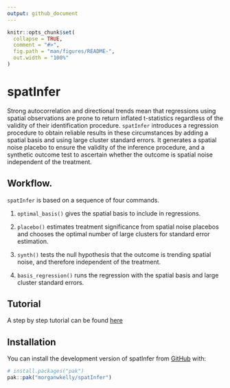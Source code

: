 ```yaml
---
output: github_document
---
```


<!-- README.md is generated from README.Rmd. Please edit that file -->

```r
knitr::opts_chunk$set(
  collapse = TRUE,
  comment = "#>",
  fig.path = "man/figures/README-",
  out.width = "100%"
)
```

# spatInfer

<!-- badges: start -->

<!-- badges: end -->

Strong autocorrelation and directional trends mean that regressions using spatial observations are prone to return inflated t-statistics regardless of the validity of their identification procedure. `spatInfer` introduces a regression procedure to obtain reliable results in these circumstances by adding a spatial basis and using large cluster standard errors. It generates a spatial noise placebo to ensure the validity of the inference procedure, and a synthetic outcome test to ascertain whether the outcome is spatial noise independent of the treatment.

## Workflow.

`spatInfer` is based on a sequence of four commands.

1.  `optimal_basis()` gives the spatial basis to include in regressions.

2.  `placebo()` estimates treatment significance from spatial noise placebos and chooses the optimal number of large clusters for standard error estimation.

3.  `synth()` tests the null hypothesis that the outcome is trending spatial noise, and therefore independent of the treatment.

4.  `basis_regression()` runs the regression with the spatial basis and large cluster standard errors.

## Tutorial

A step by step tutorial can be found [here](https://morganwkelly.github.io/spatInfer_tutor/)


## Installation

You can install the development version of spatInfer from [GitHub](https://github.com/) with:

``` r
# install.packages("pak")
pak::pak("morganwkelly/spatInfer")
```


